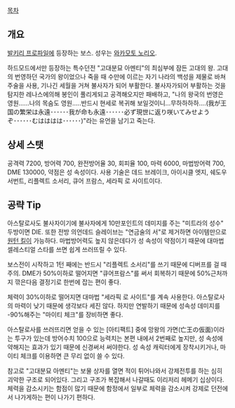 [[목차]]


== 개요 ==
[[발키리 프로파일]]에 등장하는 보스. 성우는 [[와카모토 노리오]].

하드모드에서만 등장하는 특수던전 "고대분묘 아멘티"의 최심부에 잠든 고대의 왕. 고대의 번영하던 국가의 왕이었으나 죽을 때 수만에 이르는 자기 나라의 백성을 제물로 바쳐 주술을 사용, 기나긴 세월을 거쳐 불사자가 되어 부활한다. 불사자가되어 부활하는 것을 탐지한 레나스에의해 봉인이 풀리게되고 공격해오지만 패배하고, "나의 왕국의 번영은 영원......나의 목숨도 영원.....반드시 현세로 복귀해 보일것이니...무하하하하....(我が王国の繁栄は永遠･･････我が命も永遠･･････必ず現世に返り咲いてみせようぞ･･････むはははは･･････)"라는 유언을 남기고 죽는다.

== 상세 스탯 ==
공격력 7200, 방어력 700, 완전방어율 30, 회피율 100, 마력 6000, 마법방어력 700, DME 130000, 약점은 성 속성이다. 사용 기술은 데드 브레이크, 아이시클 엣지, 쉐도우 서번트, 리플렉트 소서리, 큐어 프람스, 세라픽 로 사이트이다.

== 공략 Tip ==
아스탈로사도 불사자이기에 불사자에게 10만포인트의 데미지를 주는 "미트라의 성수" 두방이면 DIE. 또한 전방 의언데드 슬레이브는 "연금술의 서"로 제거하면 아이템만으로 [[원턴 킬]]이 가능하다. 마법방어력도 높지 않은데다가 성 속성이 약점이기 때문에 대마법 셀레스티얼 스타를 쓰면 쉽게 쓰러뜨릴 수 있다.

보스전이 시작하고 1턴 째에는 반드시 "리플렉트 소서리"를 쓰기 때문에 디버프를 걸 때 주의. DME가 50%이하로 떨어지면 "큐어프람스"를 써서 회복하기 때문에 50%근처까지 깎은다음 결정기로 한번에 잡는 편이 좋다.

체력이 30%이하로 떨어지면 대마법 "세라픽 로 사이트"를 계속 사용한다. 아스탈로사의 마력이 낮기 때문에 생각보다 세진 않다. 하지만 연발하기 때문에 성속성 데미지를 -90%해주는 "마이티 체크"를 장비하면 좋다.

아스탈로사를 쓰러뜨리면 얻을 수 있는 [아티팩트] 중에 망왕의 가면(亡王の仮面)이라는 투구가 있는데 방어수치 100으로 능력치는 본편 내에서 2번째로 높지만, 성 속성에 약해지는 효과가 있기 때문에 신경써서 써야한다. 성 속성 캐릭터에게 장착시키거나, 마이티 체크를 이용하면 큰 무리 없이 쓸 수 있다.

참고로 "고대분묘 아멘티"는 보물 상자를 열면 적이 튀어나와서 강제전투를 하는 심히 괴악한 구조로 되어있다. 그리고 구조가  복잡해서 나갈때도 이리저리 헤메기 십상이다. 체력을 감소시키는 함점이 많기 때문에 함정에서 일부로 체력을 감소시켜 강제로 던전에서 나가게하는 편이 나가기 편하다.
